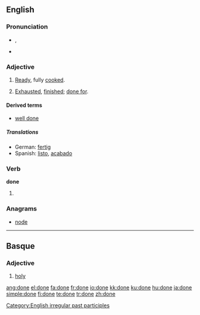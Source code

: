 {{wikipedia|dab=done}}
==English==

{{rank|better|name|among|210|done|days|something|gave}}

===Pronunciation===
*{{IPA|/'dʌn/}}, {{SAMPA|/"dVn/}}
*{{audio|En-ca-done.ogg|Audio (CA)}}
*:{{rhymes|ʌn}}

===Adjective===
{{en-adj}}

# {{context|of meat or other foods}} [[ready|Ready]], fully [[cooked]].
# [[exhausted|Exhausted]], [[finished]]; [[done for]].

====Derived terms====
*[[well done]]

=====Translations=====
*German: [[fertig]]
*Spanish: [[listo]], [[acabado]]

===Verb===
'''done'''

# {{past participle of|[[do]]}}

===Anagrams===
* [[node]]

[[Category:English irregular past participles]]

----

==Basque==

===Adjective===
{{infl|eu|adjective}}

# [[holy]]

[[ang:done]]
[[el:done]]
[[fa:done]]
[[fr:done]]
[[io:done]]
[[kk:done]]
[[ku:done]]
[[hu:done]]
[[ja:done]]
[[simple:done]]
[[fi:done]]
[[te:done]]
[[tr:done]]
[[zh:done]]